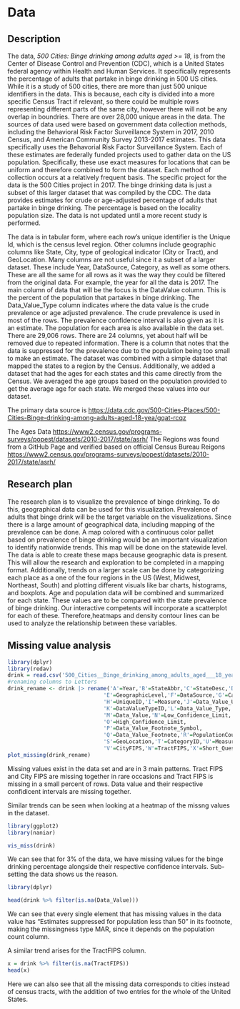 # Data

## Description

The data, *500 Cities: Binge drinking among adults aged \>= 18,* is from the Center of Disease Control and Prevention (CDC), which is a United States federal agency within Health and Human Services. It specifically represents the percentage of adults that partake in binge drinking in 500 US cities. While it is a study of 500 cities, there are more than just 500 unique identifiers in the data. This is because, each city is divided into a more specific Census Tract if relevant, so there could be multiple rows representing different parts of the same city, however there will not be any overlap in boundries. There are over 28,000 unique areas in the data. The sources of data used were based on government data collection methods, including the Behavioral Risk Factor Surveillance System in 2017, 2010 Census, and American Community Survey 2013-2017 estimates. This data specifically uses the Behavorial Risk Factor Surveillance System. Each of these estimates are federally funded projects used to gather data on the US population. Specifically, these use exact measures for locations that can be uniform and therefore combined to form the dataset. Each method of collection occurs at a relatively frequent basis. The specific project for the data is the 500 Cities project in 2017. The binge drinking data is just a subset of this larger dataset that was compiled by the CDC. The data provides estimates for crude or age-adjusted percentage of adults that partake in binge drinking. The percentage is based on the locality population size. The data is not updated until a more recent study is performed.

The data is in tabular form, where each row's unique identifier is the Unique Id, which is the census level region. Other columns include geographic columns like State, City, type of geological indicator (City or Tract), and GeoLocation. Many columns are not useful since it a subset of a larger dataset. These include Year, DataSource, Category, as well as some others. These are all the same for all rows as it was the way they could be filtered from the original data. For example, the year for all the data is 2017. The main column of data that will be the focus is the DataValue column. This is the percent of the population that partakes in binge drinking. The Data_Value_Type column indicates where the data value is the crude prevalence or age adjusted prevalence. The crude prevalence is used in most of the rows. The prevalence confidence interval is also given as it is an estimate. The population for each area is also available in the data set. There are 29,006 rows. There are 24 columns, yet about half will be removed due to repeated information. There is a column that notes that the data is suppressed for the prevalence due to the population being too small to make an estimate. The dataset was combined with a simple dataset that mapped the states to a region by the Census. Additionally, we added a dataset that had the ages for each states and this came directly from the Census. We averaged the age groups based on the population provided to get the average age for each state. We merged these values into our dataset.

The primary data source is <https://data.cdc.gov/500-Cities-Places/500-Cities-Binge-drinking-among-adults-aged-18-yea/gqat-rcqz>

The Ages Data <https://www2.census.gov/programs-surveys/popest/datasets/2010-2017/state/asrh/>
The Regions was found from a GitHub Page and verified based on official Census Bureau Reigons <https://www2.census.gov/programs-surveys/popest/datasets/2010-2017/state/asrh/>

## Research plan

The research plan is to visualize the prevalence of binge drinking. To do this, geographical data can be used for this visualization. Prevalence of adults that binge drink will be the target variable on the visualizations. Since there is a large amount of geographical data, including mapping of the prevalence can be done. A map colored with a continuous color pallet based on prevalence of binge drinking would be an important visualization to identify nationwide trends. This map will be done on the statewide level. The data is able to create these maps because geographic data is present. This will allow the research and exploration to be completed in a mapping format. Additionally, trends on a larger scale can be done by categorizing each place as a one of the four regions in the US (West, Midwest, Northeast, South) and plotting different visuals like bar charts, histograms, and boxplots. Age and population data will be combined and summarized for each state. These values are to be compared with the state prevalence of binge drinking. Our interactive competents will incorporate a scatterplot for each of these. Therefore,heatmaps and density contour lines can be used to analyze the relationship between these variables. 

## Missing value analysis
```r
library(dplyr)
library(redav)
drink = read.csv('500_Cities__Binge_drinking_among_adults_aged___18_years.csv')
#renaming columns to Letters
drink_rename <- drink |> rename('A'=Year,'B'=StateAbbr,'C'=StateDesc,'D'=CityName,
                              'E'=GeographicLevel,'F'=DataSource,'G'=Category,
                              'H'=UniqueID,'I'=Measure,'J'=Data_Value_Unit,
                              'K'=DataValueTypeID,'L'=Data_Value_Type,
                              'M'=Data_Value,'N'=Low_Confidence_Limit,
                              'O'=High_Confidence_Limit,
                              'P'=Data_Value_Footnote_Symbol,
                              'Q'=Data_Value_Footnote,'R'=PopulationCount,
                              'S'=GeoLocation,'T'=CategoryID,'U'=MeasureId,
                              'V'=CityFIPS,'W'=TractFIPS,'X'=Short_Question_Text)
plot_missing(drink_rename)
```
Missing values exist in the data set and are in 3 main patterns. Tract FIPS and City FIPS are missing together in rare occasions and Tract FIPS is missing in a small percent of rows. Data value and their respective confidicent intervals are missing together. 

Similar trends can be seen when looking at a heatmap of the missng values in the dataset.
```r
library(ggplot2)
library(naniar)

vis_miss(drink)
```

We can see that for 3% of the data, we have missing values for the binge drinking percentage alongside their respective confidence intervals. Sub-setting the data shows us the reason.


```r
library(dplyr)

head(drink %>% filter(is.na(Data_Value)))
```

We can see that every single element that has missing values in the data value has "Estimates suppressed for population less than 50" in its footnote, making the missingness type MAR, since it depends on the population count column. 


A similar trend arises for the TractFIPS column.
```r
x = drink %>% filter(is.na(TractFIPS))
head(x)
```
Here we can also see that all the missing data corresponds to cities instead of census tracts, with the addition of two entries for the whole of the United States. 




